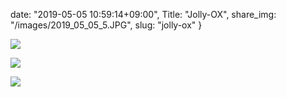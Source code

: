 date: "2019-05-05 10:59:14+09:00",
Title: "Jolly-OX",
share_img: "/images/2019_05_05_5.JPG",
slug: "jolly-ox"
}

![](/images/2019_05_05_4.JPG)

![](/images/2019_05_05_5.JPG)

![](/images/2019_05_05_6.JPG)

